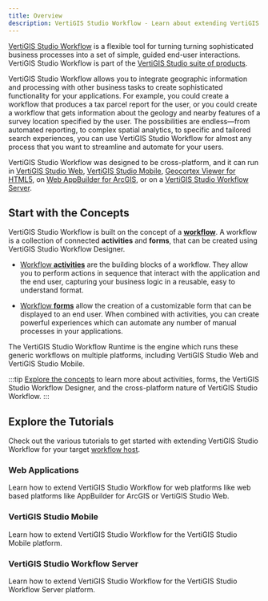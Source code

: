 ```yaml
---
title: Overview
description: VertiGIS Studio Workflow - Learn about extending VertiGIS Studio Workflow
---
```



[VertiGIS Studio Workflow](https://www.geocortex.com/products/geocortex-workflow/) is a flexible tool for turning turning sophisticated business processes into a set of simple, guided end-user interactions. VertiGIS Studio Workflow is part of the [VertiGIS Studio suite of products](https://www.geocortex.com/products/).

VertiGIS Studio Workflow allows you to integrate geographic information and processing with other business tasks to create sophisticated functionality for your applications. For example, you could create a workflow that produces a tax parcel report for the user, or you could create a workflow that gets information about the geology and nearby features of a survey location specified by the user. The possibilities are endless—from automated reporting, to complex spatial analytics, to specific and tailored search experiences, you can use VertiGIS Studio Workflow for almost any process that you want to streamline and automate for your users.

VertiGIS Studio Workflow was designed to be cross-platform, and it can run in [VertiGIS Studio Web](https://www.geocortex.com/products/gxw/), [VertiGIS Studio Mobile](https://www.geocortex.com/products/gxm/), [Geocortex Viewer for HTML5](https://docs.geocortex.com/essentials/gvh/), on [Web AppBuilder for ArcGIS](https://www.esri.com/en-us/arcgis/products/web-appbuilder/overview), or on a [VertiGIS Studio Workflow Server](https://docs.geocortex.com/workflow/latest/help/Default.htm#wf5/help/server-workflows.htm%3FTocPath%3DServer%2520Workflows%7C_____0).

<DesignerCallout />

## Start with the Concepts

VertiGIS Studio Workflow is built on the concept of a [**workflow**](key-concepts.mdx#workflow). A workflow is a collection of connected **activities** and **forms**, that can be created using VertiGIS Studio Workflow Designer.

-   [Workflow **activities**](key-concepts.mdx#activities) are the building blocks of a workflow. They allow you to perform actions in sequence that interact with the application and the end user, capturing your business logic in a reusable, easy to understand format.

-   [Workflow **forms**](key-concepts.mdx#form-elements) allow the creation of a customizable form that can be displayed to an end user. When combined with activities, you can create powerful experiences which can automate any number of manual processes in your applications.

The VertiGIS Studio Workflow Runtime is the engine which runs these generic workflows on multiple platforms, including VertiGIS Studio Web and VertiGIS Studio Mobile.

:::tip
[Explore the concepts](key-concepts.mdx) to learn more about activities, forms, the VertiGIS Studio Workflow Designer, and the cross-platform nature of VertiGIS Studio Workflow.
:::

## Explore the Tutorials

Check out the various tutorials to get started with extending VertiGIS Studio Workflow for your target [workflow host](key-concepts.mdx#vertigis-studio-workflow-hosts).

### Web Applications

Learn how to extend VertiGIS Studio Workflow for web platforms like web based platforms like AppBuilder for ArcGIS or VertiGIS Studio Web.

<UseCaseContainer>
    <UseCaseCard
        title="Implement a Custom Activity"
        description="Implement a custom activity for Web Applications"
        link={useBaseUrl(
            "docs/workflow/tutorial-web-calculate-logarithm-activity"
        )}
    />
    <UseCaseCard
        title="Implement a Custom Form Element"
        description="Implement a custom form for Web Applications"
        link={useBaseUrl(
            "docs/workflow/tutorial-web-implement-star-rating-form-element"
        )}
    />
</UseCaseContainer>

### VertiGIS Studio Mobile

Learn how to extend VertiGIS Studio Workflow for the VertiGIS Studio Mobile platform.

<UseCaseContainer>
    <UseCaseCard
        title="Implement a Custom Activity"
        description="Implement a custom activity for VertiGIS Studio Mobile applications"
        link={useBaseUrl(
            "docs/workflow/tutorial-mobile-calculate-logarithm-activity"
        )}
    />
    <UseCaseCard
        title="Implement a Custom Form Element"
        description="Implement a custom form for VertiGIS Studio Mobile applications"
        link={useBaseUrl(
            "docs/workflow/tutorial-mobile-activity-indicator-form-element"
        )}
    />
</UseCaseContainer>

### VertiGIS Studio Workflow Server

Learn how to extend VertiGIS Studio Workflow for the VertiGIS Studio Workflow Server platform.

<UseCaseContainer>
    <UseCaseCard
        title="Implement a Custom Activity"
        description="Implement a custom activity for VertiGIS Studio Workflow Server"
        link={useBaseUrl(
            "docs/workflow/tutorial-server-calculate-logarithm-activity"
        )}
    />
    <UseCaseCard
        title="Reference a Third Party Library"
        description="Reference a third party library in custom VertiGIS Studio Workflow Server activities."
        link={useBaseUrl(
            "docs/workflow/sdk-server-reference-third-party-library"
        )}
    />
</UseCaseContainer>
